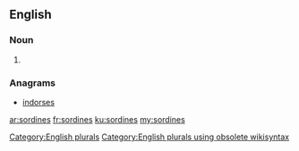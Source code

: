 ==English==

===Noun===
{{head|en}}

# {{plural of|sordine}}

===Anagrams===
* [[indorses#English|indorses]]

[[Category:English plurals]][[Category:English plurals using obsolete wikisyntax]]

[[ar:sordines]]
[[fr:sordines]]
[[ku:sordines]]
[[my:sordines]]